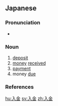 ==Japanese==
{{ja-kanjitab|にゅう|きん|yomi=o}}

===Pronunciation===
* {{ja-pron|にゅうきん|y=o|acc=0|acc_ref=NHK}}

===Noun===
{{ja-noun|にゅうきん}}

# [[deposit]]
# [[money]] [[receive]]d
# [[payment]]
# money [[due]]

===References===
<references/>

[[hu:入金]]
[[sv:入金]]
[[zh:入金]]